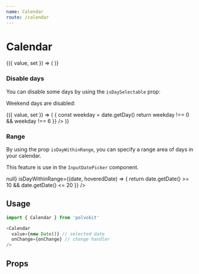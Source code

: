 ```yaml
---
name: Calendar
route: /calendar
---
```



# Calendar

<Playground>
  <Value>
    {({ value, set }) => (
      <Calendar
        value={value}
        onChange={set}
      />
    )}
  </Value>
</Playground>

### Disable days

You can disable some days by using the `isDaySelectable` prop:

<Playground>
  <p>
    Weekend days are disabled:
  </p>
  <Value>
    {({ value, set }) => (
      <Calendar
        value={value}
        onChange={set}
        isDaySelectable={date => {
          const weekday = date.getDay()
          return weekday !== 0 && weekday !== 6
        }}
      />
    )}
  </Value>
</Playground>

### Range

By using the prop `isDayWithinRange`, you can specify
a range area of days in your calendar.

This feature is use in the `InputDatePicker` component.

<Playground>
  <Calendar
    onChange={() => null}
    isDayWithinRange={(date, hoveredDate) => {
      return date.getDate() >= 10 && date.getDate() <= 20
    }}
  />
</Playground>

## Usage

```js
import { Calendar } from 'polvokit'

<Calendar
  value={new Date()} // selected date
  onChange={onChange} // change handler
/>
```

## Props

<PropsTable of={Calendar} />
